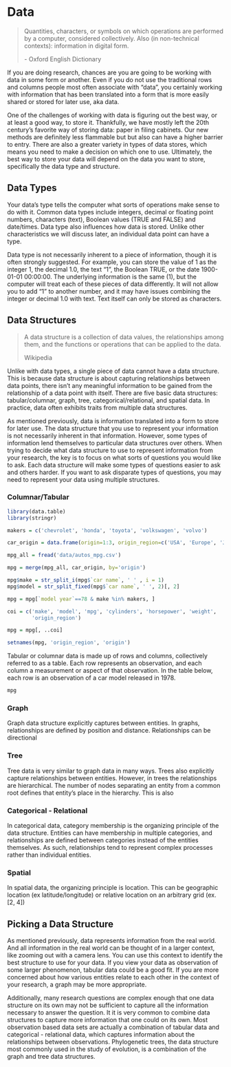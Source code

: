 # Data

> Quantities, characters, or symbols on which operations are performed by a 
> computer, considered collectively. Also (in non-technical contexts): 
> information in digital form.
>
> \- Oxford English Dictionary

If you are doing research, chances are you are going to be working with data
in some form or another. Even if you do not use the traditional rows and
columns people most often associate with "data", you certainly working with
information that has been translated into a form that is more easily shared
or stored for later use, aka data. 

One of the challenges of working with data is figuring out the best way, or at
least a good way, to store it. Thankfully, we have mostly left the 20th
century's favorite way of storing data: paper in filing cabinets. Our new
methods are definitely less flammable but but also can have a higher barrier to
entry. There are also a greater variety in types of data stores, which means you
need to make a decision on which one to use. Ultimately, the best way to store
your data will depend on the data you want to store, specifically the data type
and structure.

## Data Types

Your data's type tells the computer what sorts of operations make sense to do
with it. Common data types include integers, decimal or floating point numbers,
characters (text), Boolean values (TRUE and FALSE) and date/times. Data type
also influences how data is stored. Unlike other characteristics we will discuss later, an individual data point can have a type.

Data type is not necessarily inherent to a piece of information, though it is
often strongly suggested. For example, you can store the value of 1 as the
integer 1, the decimal 1.0, the text "1", the Boolean TRUE, or the date
1900-01-01 00:00:00. The underlying information is the same (1), but the
computer will treat each of these pieces of data differently. It will not allow
you to add "1" to another number, and it may have issues combining the integer
or decimal 1.0 with text. Text itself can only be stored as characters.

## Data Structures

> A data structure is a collection of data values, the relationships among them,
> and the functions or operations that can be applied to the data.
>
> Wikipedia

Unlike with data types, a single piece of data cannot have a data structure.
This is because data structure is about capturing relationships between data
points, there isn't any meaningful information to be gained from the
relationship of a data point with itself. There are five basic data structures:
tabular/columnar, graph, tree, categorical/relational, and spatial data. In
practice, data often exhibits traits from multiple data structures.

As mentioned previously, data is information translated into a form to store for
later use. The data structure that you use to represent your information is not
necessarily inherent in that information. However, some types of information
lend themselves to particular data structures over others. When trying to decide
what data structure to use to represent information from your research, the key
is to focus on what sorts of questions you would like to ask. Each data
structure will make some types of questions easier to ask and others harder. If
you want to ask disparate types of questions, you may need to represent your
data using multiple structures.

### Columnar/Tabular

```r

library(data.table)
library(stringr)

makers = c('chevrolet', 'honda', 'toyota', 'volkswagen', 'volvo')

car_origin = data.frame(origin=1:3, origin_region=c('USA', 'Europe', 'Japan'))

mpg_all = fread('data/autos_mpg.csv')

mpg = merge(mpg_all, car_origin, by='origin')

mpg$make = str_split_i(mpg$`car name`, ' ' , i = 1)
mpg$model = str_split_fixed(mpg$`car name`, ' ', 2)[, 2]

mpg = mpg[`model year`==78 & make %in% makers, ]

coi = c('make', 'model', 'mpg', 'cylinders', 'horsepower', 'weight',
        'origin_region')

mpg = mpg[, ..coi]

setnames(mpg, 'origin_region', 'origin')


```


Tabular or columnar data is made up of rows and columns, collectively referred
to as a table. Each row represents an observation, and each column a measurement
or aspect of that observation. In the table below, each row is an observation of
a car model released in 1978. 

```r

mpg

```


### Graph

Graph data structure explicitly captures between entities. In graphs, 
relationships are defined by position and distance. Relationships can be 
directional 

### Tree 

Tree data is very similar to graph data in many ways. Trees also explicitly
capture relationships between entities. However, in trees the relationships
are hierarchical. The number of nodes separating an entity from a common root
defines that entity's place in the hierarchy. This is also 

### Categorical - Relational 

In categorical data, category membership is the organizing principle of the 
data structure. Entities can have membership in multiple categories, and
relationships are defined between categories instead of the entities themselves.
As such, relationships tend to represent complex processes rather than
individual entities.

### Spatial

In spatial data, the organizing principle is location. This can be geographic 
location (ex latitude/longitude) or relative location on an arbitrary grid
(ex. [2, 4])  

## Picking a Data Structure

As mentioned previously, data represents information from the real world. And
all information in the real world can be thought of in a larger context, like
zooming out with a camera lens. You can use this context to identify the best
structure to use for your data. If you view your data as observation of some
larger phenomenon, tabular data could be a good fit. If you are more concerned
about how various entities relate to each other in the context of your research,
a graph may be more appropriate.

Additionally, many research questions are complex enough that one data structure
on its own may not be sufficient to capture all the information necessary to
answer the question. It it is very common to combine data structures to capture
more information that one could on its own. Most observation based data sets are
actually a combination of tabular data and categorical - relational data, which
captures information about the relationships between observations. Phylogenetic
trees, the data structure most commonly used in the study of evolution, is a
combination of the graph and tree data structures.




